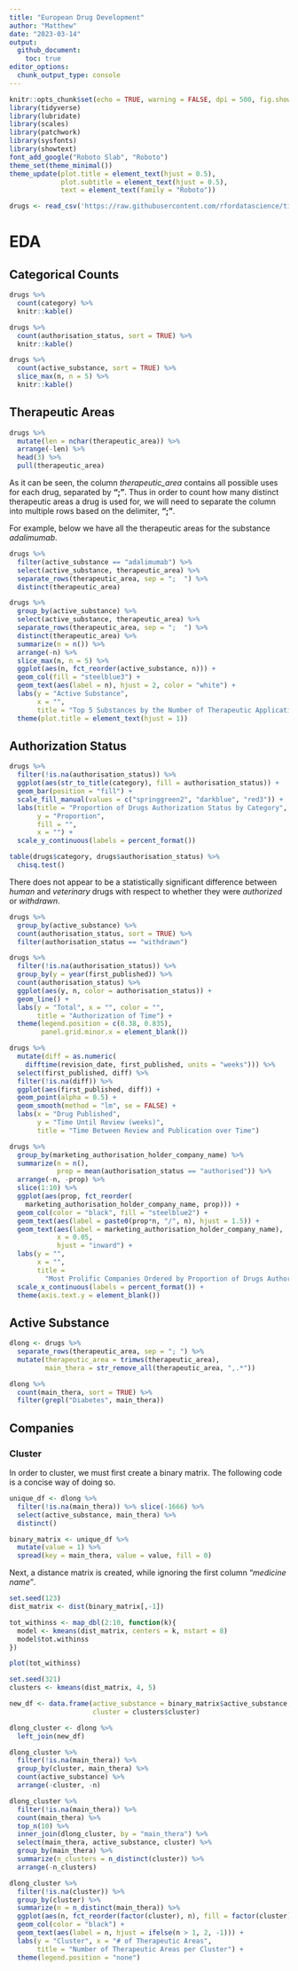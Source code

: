 ```yaml
---
title: "European Drug Development"
author: "Matthew"
date: "2023-03-14"
output: 
  github_document:
    toc: true
editor_options: 
  chunk_output_type: console
---
```


```r
knitr::opts_chunk$set(echo = TRUE, warning = FALSE, dpi = 500, fig.showtext = TRUE)
library(tidyverse)
library(lubridate)
library(scales)
library(patchwork)
library(sysfonts)
library(showtext)
font_add_google("Roboto Slab", "Roboto")
theme_set(theme_minimal())
theme_update(plot.title = element_text(hjust = 0.5),
             plot.subtitle = element_text(hjust = 0.5),
             text = element_text(family = "Roboto"))
```

```r
drugs <- read_csv('https://raw.githubusercontent.com/rfordatascience/tidytuesday/master/data/2023/2023-03-14/drugs.csv')
```

# EDA

## Categorical Counts

```r
drugs %>% 
  count(category) %>% 
  knitr::kable()

drugs %>% 
  count(authorisation_status, sort = TRUE) %>% 
  knitr::kable()

drugs %>% 
  count(active_substance, sort = TRUE) %>% 
  slice_max(n, n = 5) %>% 
  knitr::kable()
```

## Therapeutic Areas

```r
drugs %>% 
  mutate(len = nchar(therapeutic_area)) %>% 
  arrange(-len) %>% 
  head(3) %>% 
  pull(therapeutic_area)
```

As it can be seen, the column *therapeutic_area* contains all possible uses for each drug, separated by **";"**. Thus in order to count how many distinct therapeutic areas a drug is used for, we will need to separate the column into multiple rows based on the delimiter, **";"**.

For example, below we have all the therapeutic areas for the substance *adalimumab*.

```r
drugs %>% 
  filter(active_substance == "adalimumab") %>% 
  select(active_substance, therapeutic_area) %>% 
  separate_rows(therapeutic_area, sep = ";  ") %>% 
  distinct(therapeutic_area)
```

```r
drugs %>% 
  group_by(active_substance) %>% 
  select(active_substance, therapeutic_area) %>% 
  separate_rows(therapeutic_area, sep = ";  ") %>% 
  distinct(therapeutic_area) %>% 
  summarize(n = n()) %>% 
  arrange(-n) %>% 
  slice_max(n, n = 5) %>% 
  ggplot(aes(n, fct_reorder(active_substance, n))) +
  geom_col(fill = "steelblue3") +
  geom_text(aes(label = n), hjust = 2, color = "white") +
  labs(y = "Active Substance",
       x = "",
       title = "Top 5 Substances by the Number of Therapeutic Applications") +
  theme(plot.title = element_text(hjust = 1))
```

## Authorization Status

```r
drugs %>% 
  filter(!is.na(authorisation_status)) %>% 
  ggplot(aes(str_to_title(category), fill = authorisation_status)) +
  geom_bar(position = "fill") +
  scale_fill_manual(values = c("springgreen2", "darkblue", "red3")) +
  labs(title = "Proportion of Drugs Authorization Status by Category",
       y = "Proportion",
       fill = "",
       x = "") +
  scale_y_continuous(labels = percent_format())

table(drugs$category, drugs$authorisation_status) %>% 
  chisq.test()
```

There does not appear to be a statistically significant difference between *human* and *veterinary* drugs with respect to whether they were *authorized* or *withdrawn*.

```r
drugs %>% 
  group_by(active_substance) %>% 
  count(authorisation_status, sort = TRUE) %>% 
  filter(authorisation_status == "withdrawn")
```

```r
drugs %>% 
  filter(!is.na(authorisation_status)) %>% 
  group_by(y = year(first_published)) %>% 
  count(authorisation_status) %>% 
  ggplot(aes(y, n, color = authorisation_status)) +
  geom_line() +
  labs(y = "Total", x = "", color = "",
       title = "Authorization of Time") +
  theme(legend.position = c(0.38, 0.835),
        panel.grid.minor.x = element_blank())

drugs %>% 
  mutate(diff = as.numeric(
    difftime(revision_date, first_published, units = "weeks"))) %>% 
  select(first_published, diff) %>% 
  filter(!is.na(diff)) %>% 
  ggplot(aes(first_published, diff)) +
  geom_point(alpha = 0.5) +
  geom_smooth(method = "lm", se = FALSE) +
  labs(x = "Drug Published", 
       y = "Time Until Review (weeks)",
       title = "Time Between Review and Publication over Time")
```

```r
drugs %>% 
  group_by(marketing_authorisation_holder_company_name) %>% 
  summarize(n = n(),
            prop = mean(authorisation_status == "authorised")) %>% 
  arrange(-n, -prop) %>% 
  slice(1:10) %>% 
  ggplot(aes(prop, fct_reorder(
    marketing_authorisation_holder_company_name, prop))) +
  geom_col(color = "black", fill = "steelblue2") +
  geom_text(aes(label = paste0(prop*n, "/", n), hjust = 1.5)) +
  geom_text(aes(label = marketing_authorisation_holder_company_name),
            x = 0.05, 
            hjust = "inward") +
  labs(y = "",
       x = "",
       title = 
         "Most Prolific Companies Ordered by Proportion of Drugs Authorized") +
  scale_x_continuous(labels = percent_format()) +
  theme(axis.text.y = element_blank())
```

## Active Substance

```r
dlong <- drugs %>% 
  separate_rows(therapeutic_area, sep = "; ") %>% 
  mutate(therapeutic_area = trimws(therapeutic_area),
         main_thera = str_remove_all(therapeutic_area, ",.*"))
```

```r
dlong %>% 
  count(main_thera, sort = TRUE) %>% 
  filter(grepl("Diabetes", main_thera))
```

## Companies

### Cluster

In order to cluster, we must first create a binary matrix. The following code is a concise way of doing so.

```r
unique_df <- dlong %>%
  filter(!is.na(main_thera)) %>% slice(-1666) %>% 
  select(active_substance, main_thera) %>% 
  distinct()

binary_matrix <- unique_df %>% 
  mutate(value = 1) %>%
  spread(key = main_thera, value = value, fill = 0)
```

Next, a distance matrix is created, while ignoring the first column "*medicine name"*.

```r
set.seed(123)
dist_matrix <- dist(binary_matrix[,-1])

tot_withinss <- map_dbl(2:10, function(k){
  model <- kmeans(dist_matrix, centers = k, nstart = 8)
  model$tot.withinss
})

plot(tot_withinss)
```

```r
set.seed(321)
clusters <- kmeans(dist_matrix, 4, 5)

new_df <- data.frame(active_substance = binary_matrix$active_substance,
                     cluster = clusters$cluster)

dlong_cluster <- dlong %>% 
  left_join(new_df)
```

```r
dlong_cluster %>% 
  filter(!is.na(main_thera)) %>% 
  group_by(cluster, main_thera) %>% 
  count(active_substance) %>% 
  arrange(-cluster, -n) 
```

```r
dlong_cluster %>%
  filter(!is.na(main_thera)) %>% 
  count(main_thera) %>%
  top_n(10) %>%
  inner_join(dlong_cluster, by = "main_thera") %>% 
  select(main_thera, active_substance, cluster) %>% 
  group_by(main_thera) %>% 
  summarize(n_clusters = n_distinct(cluster)) %>% 
  arrange(-n_clusters)
```

```r
dlong_cluster %>% 
  filter(!is.na(cluster)) %>% 
  group_by(cluster) %>% 
  summarize(n = n_distinct(main_thera)) %>% 
  ggplot(aes(n, fct_reorder(factor(cluster), n), fill = factor(cluster))) +
  geom_col(color = "black") +
  geom_text(aes(label = n, hjust = ifelse(n > 1, 2, -1))) +
  labs(y = "Cluster", x = "# of Therapeutic Areas",
       title = "Number of Therapeutic Areas per Cluster") +
  theme(legend.position = "none")
```

